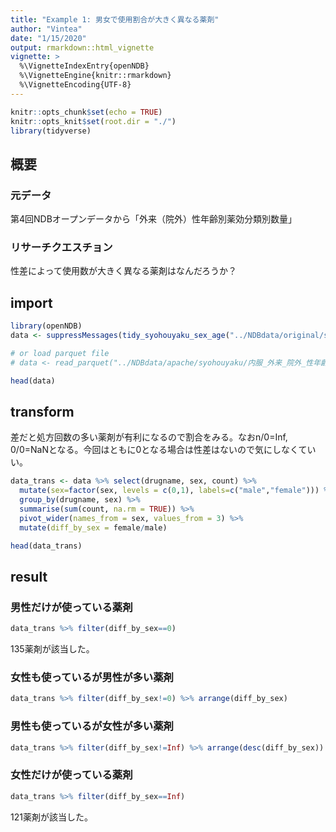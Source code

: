 ```yaml
---
title: "Example 1: 男女で使用割合が大きく異なる薬剤"
author: "Vintea"
date: "1/15/2020"
output: rmarkdown::html_vignette
vignette: >
  %\VignetteIndexEntry{openNDB}
  %\VignetteEngine{knitr::rmarkdown}
  %\VignetteEncoding{UTF-8}
---
```


```r
knitr::opts_chunk$set(echo = TRUE)
knitr::opts_knit$set(root.dir = "./")
library(tidyverse)
```

## 概要

### 元データ

第4回NDBオープンデータから「外来（院外）性年齢別薬効分類別数量」

### リサーチクエスチョン

性差によって使用数が大きく異なる薬剤はなんだろうか？

## import

```r
library(openNDB)
data <- suppressMessages(tidy_syohouyaku_sex_age("../NDBdata/original/syohouyaku/内服_外来_院外_性年齢別.xlsx"))

# or load parquet file
# data <- read_parquet("../NDBdata/apache/syohouyaku/内服_外来_院外_性年齢別.parquet")

head(data)
```

## transform

差だと処方回数の多い薬剤が有利になるので割合をみる。なおn/0=Inf, 0/0=NaNとなる。今回はともに0となる場合は性差はないので気にしなくていい。

```r
data_trans <- data %>% select(drugname, sex, count) %>% 
  mutate(sex=factor(sex, levels = c(0,1), labels=c("male","female"))) %>% 
  group_by(drugname, sex) %>% 
  summarise(sum(count, na.rm = TRUE)) %>% 
  pivot_wider(names_from = sex, values_from = 3) %>% 
  mutate(diff_by_sex = female/male)

head(data_trans)
```

## result

### 男性だけが使っている薬剤

```r
data_trans %>% filter(diff_by_sex==0)
```

135薬剤が該当した。

### 女性も使っているが男性が多い薬剤

```r
data_trans %>% filter(diff_by_sex!=0) %>% arrange(diff_by_sex)
```

### 男性も使っているが女性が多い薬剤

```r
data_trans %>% filter(diff_by_sex!=Inf) %>% arrange(desc(diff_by_sex))
```

### 女性だけが使っている薬剤

```r
data_trans %>% filter(diff_by_sex==Inf)
```

121薬剤が該当した。
